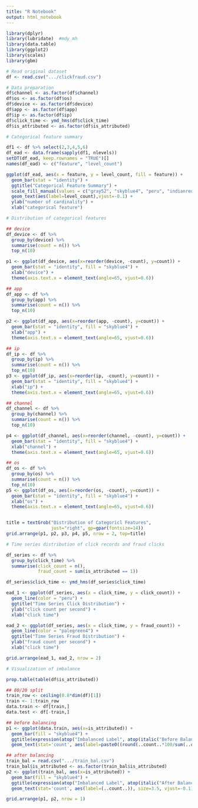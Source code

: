 ```yaml
---
title: "R Notebook"
output: html_notebook
---
```



```r
library(dplyr)
library(lubridate)  #mdy_mh
library(data.table)
library(ggplot2)
library(scales)
library(gbm)

# Read original dataset
df <- read.csv(".../clickfraud.csv")  

# Data preparation
df$channel <- as.factor(df$channel)
df$os <- as.factor(df$os)
df$device <- as.factor(df$device)
df$app <- as.factor(df$app)
df$ip <- as.factor(df$ip)
df$click_time <- ymd_hms(df$click_time)
df$is_attributed <- as.factor(df$is_attributed)
```

```r
# Categorical feature summary

df1 <- df %>% select(2,3,4,5,6)
df_ead <- data.frame(sapply(df1, nlevels))
setDT(df_ead, keep.rownames = "TRUE")[]
names(df_ead) <- c("feature", "level_count")

ggplot(df_ead, aes(x = feature, y = level_count, fill = feature)) + 
  geom_bar(stat = "identity") + 
  ggtitle("Categorical Feature Summary") +
  scale_fill_manual(values = c("gray52", "skyblue4", "peru", "indianred", "palegreen4")) +
  geom_text(aes(label=level_count),vjust=-0.1) +
  ylab("number of cardinality") +
  xlab("categorical feature") 
```


```r
# Distribution of categorical features

## device
df_device <- df %>% 
  group_by(device) %>%
  summarise(count = n()) %>%
  top_n(10)

p1 <- ggplot(df_device, aes(x=reorder(device, -count), y=count)) +
  geom_bar(stat = "identity", fill = "skyblue4") +
  xlab("device") +
  theme(axis.text.x = element_text(angle=65, vjust=0.6))

## app
df_app <- df %>% 
  group_by(app) %>%
  summarise(count = n()) %>%
  top_n(10)

p2 <- ggplot(df_app, aes(x=reorder(app, -count), y=count)) +
  geom_bar(stat = "identity", fill = "skyblue4") +
  xlab("app") +
  theme(axis.text.x = element_text(angle=65, vjust=0.6))

## ip
df_ip <- df %>% 
  group_by(ip) %>%
  summarise(count = n()) %>%
  top_n(10)
p3 <- ggplot(df_ip, aes(x=reorder(ip, -count), y=count)) +
  geom_bar(stat = "identity", fill = "skyblue4") +
  xlab("ip") +
  theme(axis.text.x = element_text(angle=65, vjust=0.6))

## channel
df_channel <- df %>% 
  group_by(channel) %>%
  summarise(count = n()) %>%
  top_n(10)

p4 <- ggplot(df_channel, aes(x=reorder(channel, -count), y=count)) +
  geom_bar(stat = "identity", fill = "skyblue4") +
  xlab("channel") +
  theme(axis.text.x = element_text(angle=65, vjust=0.6))

## os
df_os <- df %>% 
  group_by(os) %>%
  summarise(count = n()) %>%
  top_n(10)
p5 <- ggplot(df_os, aes(x=reorder(os, -count), y=count)) +
  geom_bar(stat = "identity", fill = "skyblue4") +
  xlab("os") +
  theme(axis.text.x = element_text(angle=65, vjust=0.6))


title = textGrob("Distribution of Categoricl Features",
                 just="right", gp=gpar(fontsize=14))
grid.arrange(p1, p2, p3, p4, p5, nrow = 2, top=title)
```

```r
# Time series distribution of click records and fraud clicks

df_series <- df %>%   
  group_by(click_time) %>%
  summarise(click_count = n(),
            fraud_count = sum(is_attributed == 1)) 

df_series$click_time <- ymd_hms(df_series$click_time)

ead_1 <- ggplot(df_series, aes(x = click_time, y = click_count)) + 
  geom_line(color = "peru") +
  ggtitle("Time Series Click Distribution") +
  ylab("click count per second") +
  xlab("click time")

ead_2 <- ggplot(df_series, aes(x = click_time, y = fraud_count)) + 
  geom_line(color = "palegreen4") +
  ggtitle("Time Series Fraud Distribution") +
  ylab("fraud count per second") +
  xlab("click time")

grid.arrange(ead_1, ead_2, nrow = 2)
```


```r
# Visualization of imbalance

prop.table(table(df$is_attributed))

## 80/20 split
train_row <- ceiling(0.8*dim(df)[1])
train <- 1:train_row
data.train <- df[train,]
data.test <- df[-train,]

## before balancing
p1 <- ggplot(data.train, aes(x=is_attributed)) + 
  geom_bar(fill = "skyblue4") +
  ggtitle(expression(atop("Imbalanced Label", atop(italic("Before Balancing"), ""))))+
  geom_text(stat='count', aes(label=paste0((round(..count..*100/sum(..count..),2)),"%")), size=3.5, vjust=-0.1)

## after balancing
train_bal = read.csv(".../train_bal.csv")
train_bal$is_attributed <- as.factor(train_bal$is_attributed)
p2 <- ggplot(train_bal, aes(x=is_attributed)) + 
  geom_bar(fill = "skyblue4") +
  ggtitle(expression(atop("Imbalanced Label", atop(italic("After Balancing"), "")))) +
  geom_text(stat='count', aes(label=(..count..)), size=3.5, vjust=-0.1)

grid.arrange(p1, p2, nrow = 1)

```

